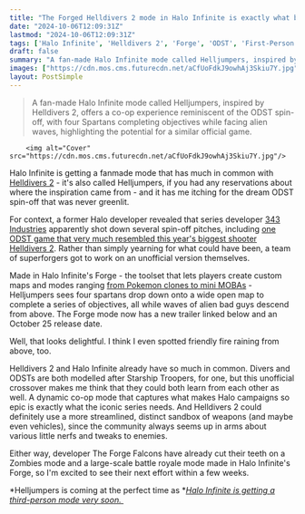 ```yaml
---
title: "The Forged Helldivers 2 mode in Halo Infinite is exactly what both games need, and it's coming to the FPS this month"
date: "2024-10-06T12:09:31Z"
lastmod: "2024-10-06T12:09:31Z"
tags: ['Halo Infinite', 'Helldivers 2', 'Forge', 'ODST', 'First-Person Shooter', 'Co-op', 'Xbox', 'PC']
draft: false
summary: "A fan-made Halo Infinite mode called Helljumpers, inspired by Helldivers 2, offers a co-op experience reminiscent of the ODST spin-off, with four Spartans completing objectives while facing alien waves, highlighting the potential for a similar official game."
images: ["https://cdn.mos.cms.futurecdn.net/aCfUoFdkJ9owhAj3Skiu7Y.jpg"]
layout: PostSimple
---
```

> A fan-made Halo Infinite mode called Helljumpers, inspired by Helldivers 2, offers a co-op experience reminiscent of the ODST spin-off, with four Spartans completing objectives while facing alien waves, highlighting the potential for a similar official game.


        <img alt="Cover" src="https://cdn.mos.cms.futurecdn.net/aCfUoFdkJ9owhAj3Skiu7Y.jpg"/>
        
Halo Infinite is getting a fanmade mode that has much in common with [Helldivers 2](https://www.gamesradar.com/helldivers-2-guide/) - it's also called Helljumpers, if you had any reservations about where the inspiration came from - and it has me itching for the dream ODST spin-off that was never greenlit.

For context, a former Halo developer revealed that series developer [343 Industries](https://www.gamesradar.com/tag/343-industries/) apparently shot down several spin-off pitches, including [one ODST game that very much resembled this year's biggest shooter Helldivers 2](https://www.gamesradar.com/former-halo-devs-say-they-pitched-dozens-of-spin-off-games-including-a-rumored-odst-game-similar-to-helldivers-2/). Rather than simply yearning for what could have been, a team of superforgers got to work on an unofficial version themselves.

Made in Halo Infinite's Forge - the toolset that lets players create custom maps and modes ranging [from Pokemon clones to mini MOBAs](https://www.gamesradar.com/halo-infinites-forge-got-a-game-changing-update-that-allows-forgers-to-create-pokemon-clones-mobas-and-kaiju-boss-fights/) - Helljumpers sees four spartans drop down onto a wide open map to complete a series of objectives, all while waves of alien bad guys descend from above. The Forge mode now has a new trailer linked below and an October 25 release date.

Well, that looks delightful. I think I even spotted friendly fire raining from above, too. 

Helldivers 2 and Halo Infinite already have so much in common. Divers and ODSTs are both modelled after Starship Troopers, for one, but this unofficial crossover makes me think that they could both learn from each other as well. A dynamic co-op mode that captures what makes Halo campaigns so epic is exactly what the iconic series needs. And Helldivers 2 could definitely use a more streamlined, distinct sandbox of weapons (and maybe even vehicles), since the community always seems up in arms about various little nerfs and tweaks to enemies. 

Either way, developer The Forge Falcons have already cut their teeth on a Zombies mode and a large-scale battle royale mode made in Halo Infinite's Forge, so I'm excited to see their next effort within a few weeks.

*Helljumpers is coming at the perfect time as *[<em>Halo Infinite is getting a third-person mode very soon.</em> ](https://www.gamesradar.com/games/halo/halo-infinite-third-person-is-officially-happening-after-years-of-fan-requests-343-reveals-with-a-surreal-gameplay-video/)
        